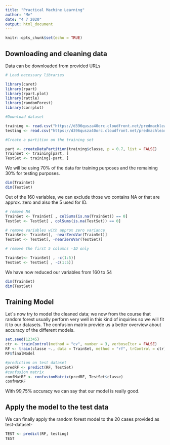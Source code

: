 ---
title: "Practical Machine Learning"
author: "Me"
date: "4 7 2020"
output: html_document
---

```{r setup, include=FALSE}
knitr::opts_chunk$set(echo = TRUE)
```

## Downloading and cleaning data

Data can be downloaded from provided URLs

```{r}

# Load necessary libraries

library(caret)
library(rpart)
library(rpart.plot)
library(rattle)
library(randomForest)
library(corrplot)

#Download dataset

training <- read.csv("https://d396qusza40orc.cloudfront.net/predmachlearn/pml-training.csv")
testing <- read.csv("https://d396qusza40orc.cloudfront.net/predmachlearn/pml-testing.csv")

#Create a partition on the training set

part <- createDataPartition(training$classe, p = 0.7, list = FALSE)
TrainSet <- training[part, ]
TestSet <- training[-part, ]

```

We will be using 70% of the data for training purposes and the remaining 30% for testing purposes.

```{r}
dim(TrainSet)
dim(TestSet)

```


Out of the 160 variables, we can exclude those wo contains NA or that are approx. zero and also the 5 used for ID.

```{r}
# remove NA
TrainSet <- TrainSet[ , colSums(is.na(TrainSet)) == 0]
TestSet <- TestSet[ , colSums(is.na(TestSet)) == 0]

# remove variables with approx zero variance
TrainSet<- TrainSet[, -nearZeroVar(TrainSet)]
TestSet <- TestSet[, -nearZeroVar(TestSet)]

# remove the first 5 columns -ID only

TrainSet<- TrainSet[ , -c(1:5)] 
TestSet <- TestSet[ , -c(1:5)]

```

We have now reduced our variables from 160 to 54

```{r}
dim(TrainSet)
dim(TestSet)
```

## Training Model

Let´s now try to model the cleaned data; we now from the course that random forest usually perform very well in this kind of inquiries so we will fit it to our datasets. The confusion matrix provide us a better overview about accuracy of the different models.


```{r}
set.seed(12345)
ctr <- trainControl(method = "cv", number = 3, verboseIter = FALSE)
RF <- train(classe ~., data = TrainSet, method = "rf", trControl = ctr)
RF$finalModel
```

```{r}
#prediction on test dataset
predRF <- predict(RF, TestSet)
#confusion matrix
confMatRF <- confusionMatrix(predRF, TestSet$classe)
confMatRF
```

With 99,75% accuracy we can say that our model is really good.

## Apply the model to the test data

We can finally apply the random forest model to the 20 cases provided as test-dataset-

```{r}
TEST <- predict(RF, testing)
TEST

```



